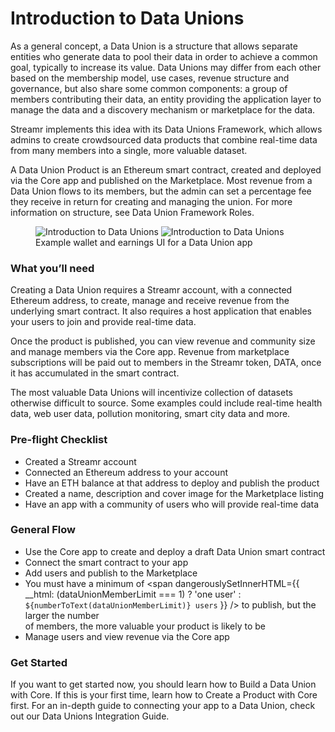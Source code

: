



# Introduction to Data Unions

As a general concept, a Data Union is a structure that allows separate entities who generate data to pool their data in order to achieve a common goal, typically to increase its value. Data Unions may differ from each other based on the membership model, use cases, revenue structure and governance, but also share some common components: a group of members contributing their data, an entity providing the application layer to manage the data and a discovery mechanism or marketplace for the data.

Streamr implements this idea with its Data Unions Framework, which allows admins to create crowdsourced data products that combine real-time data from many members into a single, more valuable dataset. 

A Data Union Product is an Ethereum smart contract, created and deployed via the Core app and published on the Marketplace. Most revenue from a Data Union flows to its members, but the admin can set a percentage fee they receive in return for creating and managing the union. For more information on structure, see <Link to={docsLinks.frameworkRoles}>Data Union Framework Roles</Link>.

<figure>
    <picture>
        <img
            src={RevenueAndData}
            srcSet={`${RevenueAndData2x} 2x`}
            alt="Introduction to Data Unions"
            className={docsStyles.hideOnMobile}
        />
        <img
            src={RevenueAndDataMobile}
            srcSet={`${RevenueAndDataMobile2x} 2x`}
            alt="Introduction to Data Unions"
            className={docsStyles.showOnMobile}
        />
    </picture>
    <figcaption>Example wallet and earnings UI for a Data Union app</figcaption>
</figure>

### What you’ll need

Creating a Data Union requires a Streamr account, with a connected Ethereum address, to create, manage and receive revenue from the underlying smart contract. It also requires a host application that enables your users to join and provide real-time data. 

Once the product is published, you can view revenue and community size and manage members via the Core app. Revenue from marketplace subscriptions will be paid out to members in the Streamr token, DATA, once it has accumulated in the smart contract.

The most valuable Data Unions will incentivize collection of datasets otherwise difficult to source. Some examples could include real-time health data, web user data, pollution monitoring, smart city data and more. 

### Pre-flight Checklist

<div className={docsStyles.checklist}>

- Created a Streamr account
- Connected an Ethereum address to your account
- Have an ETH balance at that address to deploy and publish the product
- Created a name, description and cover image for the Marketplace listing
- Have an app with a community of users who will provide real-time data

</div>

### General Flow

- Use the Core app to create and deploy a draft Data Union smart contract
- Connect the smart contract to your app
- Add users and publish to the Marketplace
- You must have a minimum of <span dangerouslySetInnerHTML={{
    __html: (dataUnionMemberLimit === 1) ? 'one user' : `${numberToText(dataUnionMemberLimit)} users`
}} /> to publish, but the larger the number<br />
  of members, the more valuable your product is likely to be
- Manage users and view revenue via the Core app

### Get Started

If you want to get started now, you should learn how to <Link to={docsLinks.dataUnionsInCore}>Build a Data Union with Core</Link>. If this is your first time, learn how to <Link to={docsLinks.products}>Create a Product with Core</Link> first. For an in-depth guide to connecting your app to a Data Union, check out our <Link to={docsLinks.joinAndWithdraw}>Data Unions Integration Guide</Link>.
